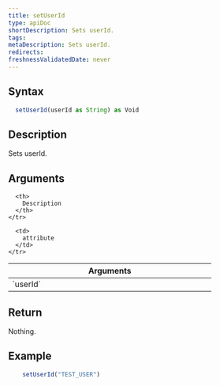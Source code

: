 ```yaml
---
title: setUserId
type: apiDoc
shortDescription: Sets userId.
tags:
metaDescription: Sets userId.
redirects:
freshnessValidatedDate: never
---
```


## Syntax

```js
  setUserId(userId as String) as Void
```

## Description

  Sets userId.

## Arguments

<table>
  <thead>
    <tr>
      <th width="25%">
        Arguments
      </th>

      <th>
        Description
      </th>
    </tr>
  </thead>

  <tbody>
    <tr>
      <td>
        `userId`
      </td>

      <td>
        attribute
      </td>
    </tr>
  </tbody>
</table>

## Return

Nothing.
	
## Example

```js
  	setUserId("TEST_USER")
```
